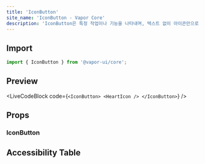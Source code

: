 ```yaml
---
title: 'IconButton'
site_name: 'IconButton - Vapor Core'
description: 'IconButton은 특정 작업이나 기능을 나타내며, 텍스트 없이 아이콘만으로 명령을 전달하는 버튼입니다.'
---
```


## Import

```js
import { IconButton } from '@vapor-ui/core';
```

## Preview

<LiveCodeBlock
    code={`<IconButton>
    <HeartIcon />
</IconButton>`}
/>

## Props

### IconButton

<PropsTable file="icon-button" section="props" />

## Accessibility Table

<AccessibilityTable file="icon-button" />
